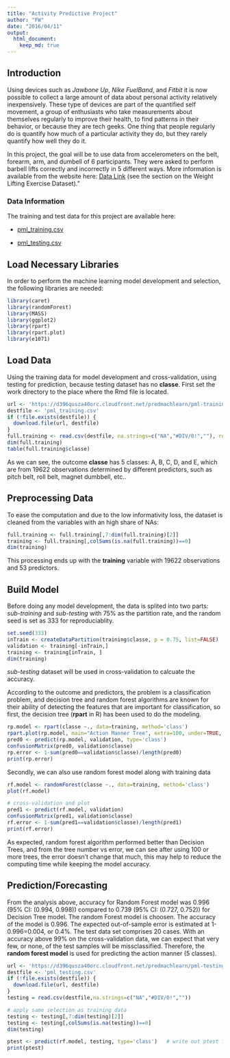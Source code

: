 ```yaml
---
title: "Activity Predictive Project"
author: "FW"
date: "2016/04/11"
output:
  html_document: 
    keep_md: true
---
```

## Introduction 
Using devices such as *Jawbone Up*, *Nike FuelBand*, and *Fitbit* it is now possible to collect a large amount of data about personal activity relatively inexpensively. These type of devices are part of the quantified self movement, a group of enthusiasts who take measurements about themselves regularly to improve their health, to find patterns in their behavior, or because they are tech geeks. One thing that people regularly do is quantify how much of a particular activity they do, but they rarely quantify how well they do it. 

In this project, the goal will be to use data from accelerometers on the belt, forearm, arm, and dumbell of 6 participants. They were asked to perform barbell lifts correctly and incorrectly in 5 different ways. More information is available from the website here: [Data Link](http://groupware.les.inf.puc-rio.br/har) (see the section on the Weight Lifting Exercise Dataset)."

### Data Information 
The training and test data for this project are available here:

* [pml_training.csv](https://d396qusza40orc.cloudfront.net/predmachlearn/pml-training.csv)

* [pml_testing.csv](https://d396qusza40orc.cloudfront.net/predmachlearn/pml-testing.csv)

## Load Necessary Libraries 
In order to perform the machine learning model development and selection, the following libraries are needed: 
``` r
library(caret)
library(randomForest)
library(MASS)
library(ggplot2)
library(rpart)
library(rpart.plot)
library(e1071)
``` 

## Load Data
Using the training data for model development and cross-validation, using testing for prediction, because testing dataset has no **classe**. First set the work directory to the place where the Rmd file is located. 
```r
url <- 'https://d396qusza40orc.cloudfront.net/predmachlearn/pml-training.csv'
destfile <- 'pml_training.csv'
if (!file.exists(destfile)) {
  download.file(url, destfile)
}
full.training <- read.csv(destfile, na.strings=c("NA","#DIV/0!",""), row.names=1)
dim(full.training)
table(full.training$classe)  
```

As we can see, the outcome **classe** has 5 classes: A, B, C, D, and E, which are from 19622 observations determined by different predictors, such as pitch belt, roll belt, magnet dumbbell, etc.. 

## Preprocessing Data
To ease the computation and due to the low informativity loss, the dataset is cleaned from the variables with an high share of NAs:
``` r
full.training <- full.training[,7:dim(full.training)[2]]
training <- full.training[,colSums(is.na(full.training))==0]
dim(training)
``` 

This processing ends up with the **training** variable with 19622 observations and 53 predictors. 

## Build Model
Before doing any model development, the data is splited into two parts: *sub-training* and *sub-testing* with 75% as the partition rate, and the random seed is set as 333 for reproduciablity.

```r
set.seed(333)
inTrain <- createDataPartition(training$classe, p = 0.75, list=FALSE)
validation <- training[-inTrain,]
training <- training[inTrain, ]
dim(training)
``` 

*sub-testing* dataset will be used in cross-validation to calcuate the accuracy. 

According to the outcome and predictors, the problem is a classification problem, and decision tree and random forest algorithms are known for their ability of detecting the features that are important for classification, so first, the decision tree (**rpart** in R) has been used to do the modeling.
```r
rp.model <- rpart(classe ~., data=training, method='class')
rpart.plot(rp.model, main="Action Manner Tree", extra=100, under=TRUE, faclen=0,cex=0.7)
pred0 <- predict(rp.model, validation, type='class')
confusionMatrix(pred0, validation$classe) 
rp.error <- 1-sum(pred0==validation$classe)/length(pred0)  
print(rp.error)
```

Secondly, we can also use random forest model along with training data
```r
rf.model <- randomForest(classe ~., data=training, method='class')
plot(rf.model)

# cross-validation and plot
pred1 <- predict(rf.model, validation)
confusionMatrix(pred1, validation$classe)    
rf.error <- 1-sum(pred1==validation$classe)/length(pred1)
print(rf.error)
```

As expected, random forest algorithm performed better than Decision Trees, and from the tree number vs error, we can see after using 100 or more trees, the error doesn't change that much, this may help to reduce the computing time while keeping the model accuracy.

## Prediction/Forecasting
From the analysis above, accuracy for Random Forest model was 0.996 (95% CI: (0.994, 0.998)) compared to 0.739 (95% CI: (0.727, 0.752)) for Decision Tree model. The random Forest model is choosen. The accuracy of the model is 0.996. The expected out-of-sample error is estimated at 1-0.996=0.004, or 0.4%. The test data set comprises 20 cases. With an accuracy above 99% on the cross-validation data, we can expect that very few, or none, of the test samples will be missclassified. Therefore, the **random forest model** is used for predicting the action manner (5 classes).

```r
url <- 'https://d396qusza40orc.cloudfront.net/predmachlearn/pml-testing.csv'
destfile <- 'pml_testing.csv'
if (!file.exists(destfile)) {
  download.file(url, destfile)
}
testing = read.csv(destfile,na.strings=c("NA","#DIV/0!",""))

# apply same selection as training data
testing <- testing[,7:dim(testing)[2]]
testing <- testing[,colSums(is.na(testing))==0]
dim(testing)

ptest <- predict(rf.model, testing, type='class')   # write out ptest for submission or display the values of the prediction
print(ptest)
```